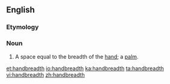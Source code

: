 ==English==

===Etymology===
{{compound|en|hand|breadth}}

===Noun===
{{en-noun}}

# A space equal to the breadth of the [[hand]]; a [[palm]].
#: {{rfquotek|Bible, Exodus 37:12|lang=en}}

[[et:handbreadth]]
[[io:handbreadth]]
[[ka:handbreadth]]
[[ta:handbreadth]]
[[vi:handbreadth]]
[[zh:handbreadth]]
